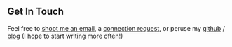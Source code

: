 ## Get In Touch

Feel free to [shoot me an email](kev.guo123@gmail.com), a [connection request](kev.guo123@gmail.com),
or peruse my [github](https://github.com/2018kguo) / [blog](https://medium.com/@kev.guo123) (I hope to start writing more often!)